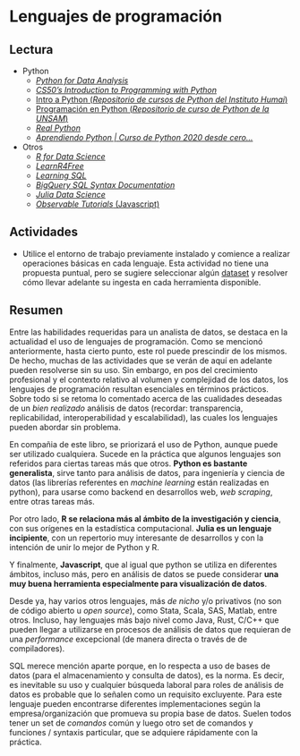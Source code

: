 # Lenguajes de programación

## Lectura

- Python
    - [_Python for Data Analysis_](https://wesmckinney.com/book)
    - [_CS50’s Introduction to Programming with Python_](https://cs50.harvard.edu/python/2022/)
    - [Intro a Python (_Repositorio de cursos de Python del Instituto Humai_)](https://github.com/institutohumai/cursos-python)
    - [Programación en Python (_Repositorio de curso de Python de la UNSAM_)](https://github.com/python-unsam/Programacion_en_Python_UNSAM/tree/master/Notas)
    - [_Real Python_](https://realpython.com/)
    - [_Aprendiendo Python | Curso de Python 2020 desde cero..._](https://www.youtube.com/playlist?list=PLZMkywH6sgYja6iXYNFTAcItHHvt842gH)

- Otros
    - [_R for Data Science_](https://r4ds.had.co.nz/)
    - [_LearnR4Free_](https://www.learnr4free.com/index.html)
    - [_Learning SQL_](https://www.r-5.org/files/books/computers/languages/sql/mysql/Alan_Beaulieu-Learning_SQL-EN.pdf)
    - [_BigQuery SQL Syntax Documentation_](https://cloud.google.com/bigquery/docs/reference/standard-sql/query-syntax)
    - [_Julia Data Science_](https://juliadatascience.io/)
    - [_Observable Tutorials_ (Javascript)](https://observablehq.com/tutorials)

## Actividades

- Utilice el entorno de trabajo previamente instalado y comience a realizar operaciones básicas en cada lenguaje. Esta actividad no tiene una propuesta puntual, pero se sugiere seleccionar algún [dataset](https://drive.google.com/drive/folders/1Lprg5DfAXRnUcmYi5TdzfpKIzQ49ITuq?usp=share_link) y resolver cómo llevar adelante su ingesta en cada herramienta disponible.

## Resumen

Entre las habilidades requeridas para un analista de datos, se destaca en la actualidad el uso de lenguajes de programación. Como se mencionó anteriormente, hasta cierto punto, este rol puede prescindir de los mismos. De hecho, muchas de las actividades que se verán de aquí en adelante pueden resolverse sin su uso. Sin embargo, en pos del crecimiento profesional y el contexto relativo al volumen y complejidad de los datos, los lenguajes de programación resultan esenciales en términos prácticos. Sobre todo si se retoma lo comentado acerca de las cualidades deseadas de un _bien realizado_ análisis de datos (recordar: transparencia, replicabilidad, interoperabilidad y escalabilidad), las cuales los lenguajes pueden abordar sin problema.

En compañia de este libro, se priorizará el uso de Python, aunque puede ser utilizado cualquiera. Sucede en la práctica que algunos lenguajes son referidos para ciertas tareas más que otros. **Python es bastante generalista**, sirve tanto para análisis de datos, para ingeniería y ciencia de datos (las librerías referentes en _machine learning_ están realizadas en python), para usarse como backend en desarrollos web, _web scraping_, entre otras tareas más. 

Por otro lado, **R se relaciona más al ámbito de la investigación y ciencia**, con sus orígenes en la estadística computacional. **Julia es un lenguaje incipiente**, con un repertorio muy interesante de desarrollos y con la intención de unir lo mejor de Python y R. 

Y finalmente, **Javascript**, que al igual que python se utiliza en diferentes ámbitos, incluso más, pero en análisis de datos se puede considerar **una muy buena herramienta especialmente para visualización de datos**.

Desde ya, hay varios otros lenguajes, más _de nicho_ y/o privativos (no son de código abierto u _open source_), como Stata, Scala, SAS, Matlab, entre otros. Incluso, hay lenguajes más bajo nivel como Java, Rust, C/C++ que pueden llegar a utilizarse en procesos de análisis de datos que requieran de una _performance_ excepcional (de manera directa o través de de compiladores).

SQL merece mención aparte porque, en lo respecta a uso de bases de datos (para el almacenamiento y consulta de datos), es la norma. Es decir, es inevitable su uso y cualquier búsqueda laboral para roles de análisis de datos es probable que lo señalen como un requisito excluyente. Para este lenguaje pueden encontrarse diferentes implementaciones según la empresa/organización que promueva su propia base de datos. Suelen todos tener un set de _comandos_ común y luego otro set de comandos y funciones / syntaxis particular, que se adquiere rápidamente con la práctica.